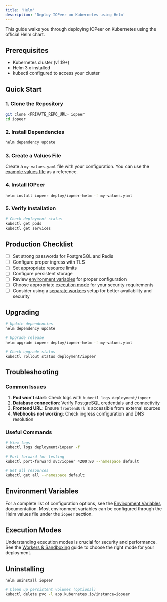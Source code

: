 ```yaml
---
title: 'Helm'
description: 'Deploy IOPeer on Kubernetes using Helm'
---
```


This guide walks you through deploying IOPeer on Kubernetes using the official Helm chart.

## Prerequisites

- Kubernetes cluster (v1.19+)
- Helm 3.x installed
- kubectl configured to access your cluster

## Quick Start

### 1. Clone the Repository

```bash
git clone <PRIVATE_REPO_URL> iopeer
cd iopeer
```

### 2. Install Dependencies

```bash
helm dependency update
```

### 3. Create a Values File

Create a `my-values.yaml` file with your configuration. You can use the [example values file](https://github.com/iopeer-xyz/iopeer/blob/main/deploy/iopeer-helm/values.yaml) as a reference.

### 4. Install IOPeer

```bash
helm install iopeer deploy/iopeer-helm -f my-values.yaml
```

### 5. Verify Installation

```bash
# Check deployment status
kubectl get pods
kubectl get services

```

## Production Checklist

- [ ] Set strong passwords for PostgreSQL and Redis
- [ ] Configure proper ingress with TLS
- [ ] Set appropriate resource limits
- [ ] Configure persistent storage
- [ ] Review [environment variables](/docs/install/configuration/environment-variables) for proper configuration
- [ ] Choose appropriate [execution mode](/docs/install/architecture/workers) for your security requirements
- [ ] Consider using a [separate workers](/docs/install/configuration/separate-workers) setup for better availability and security

## Upgrading

```bash
# Update dependencies
helm dependency update

# Upgrade release
helm upgrade iopeer deploy/iopeer-helm -f my-values.yaml

# Check upgrade status
kubectl rollout status deployment/iopeer
```

## Troubleshooting

### Common Issues

1. **Pod won't start**: Check logs with `kubectl logs deployment/iopeer`
2. **Database connection**: Verify PostgreSQL credentials and connectivity
3. **Frontend URL**: Ensure `frontendUrl` is accessible from external sources
4. **Webhooks not working**: Check ingress configuration and DNS resolution

### Useful Commands

```bash
# View logs
kubectl logs deployment/iopeer -f

# Port forward for testing
kubectl port-forward svc/iopeer 4200:80 --namespace default

# Get all resources
kubectl get all --namespace default
```

## Environment Variables

For a complete list of configuration options, see the [Environment Variables](/docs/install/configuration/environment-variables) documentation. Most environment variables can be configured through the Helm values file under the `iopeer` section.

## Execution Modes

Understanding execution modes is crucial for security and performance. See the [Workers & Sandboxing](/docs/install/architecture/workers) guide to choose the right mode for your deployment.

## Uninstalling

```bash
helm uninstall iopeer

# Clean up persistent volumes (optional)
kubectl delete pvc -l app.kubernetes.io/instance=iopeer
```
